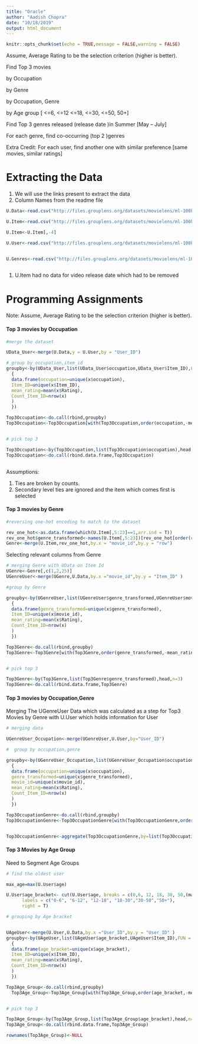 ```yaml
---
title: "Oracle"
author: "Aadish Chopra"
date: "10/18/2019"
output: html_document
---
```


```r
knitr::opts_chunk$set(echo = TRUE,message = FALSE,warning = FALSE)
```


Assume, Average Rating to be the selection criterion (higher is better).

 

Find  Top 3 movies

by Occupation

by Genre

by Occupation, Genre

by Age group  [ <=6, <=12 <=18, <=30, <=50, 50+]

Find Top 3 genres released  (release date )in Summer [May – July]

For each genre, find co-occurring (top 2 )genres

 

Extra Credit:  For each user, find another one with similar preference [same movies, similar ratings]


# Extracting the Data

1. We will use the links present to extract the data 
2. Column Names from the readme file

```r

U.Data<-read.csv("http://files.grouplens.org/datasets/movielens/ml-100k/u.data",header = FALSE,sep = "\t",col.names = c("User_ID","Item_ID","Rating","TimeStamp"))

U.Item<-read.csv("http://files.grouplens.org/datasets/movielens/ml-100k/u.item",header=FALSE,sep="|",col.names = c("movie_id","movie_title","release_date","video_release_date","IMDb URL", "unknown","Action","Adventure","Animation","Children's","Comedy","Crime",    "Documentary","Drama","Fantasy","Film-Noir","Horror","Musical","Mystery","Romance"     ,"Sci-Fi","Thriller","War","Western"))

U.Item<-U.Item[,-4]

U.User<-read.csv("http://files.grouplens.org/datasets/movielens/ml-100k/u.user",header=FALSE,sep="|",col.names = c("User_ID","age","gender","occupation","zip code"))


U.Genres<-read.csv("http://files.grouplens.org/datasets/movielens/ml-100k/u.genre",header=FALSE,sep="|",col.names = c("genre","Number"))



```

1. U.Item had no data for video release date which had to be removed


# Programming Assignments

Note: Assume, Average Rating to be the selection criterion (higher is better).

#### Top 3 movies by Occupation


```r
#merge the dataset

UData_User<-merge(U.Data,y = U.User,by = "User_ID")

# group by occupation,item_id 
groupby<-by(UData_User,list(UData_User$occupation,UData_User$Item_ID),FUN = function(x) 
  {
  data.frame(occupation=unique(x$occupation),
  Item_ID=unique(x$Item_ID),
  mean_rating=mean(x$Rating),
  Count_Item_ID=nrow(x)
  )
  })

Top3Occupation<-do.call(rbind,groupby)
Top3Occupation<-Top3Occupation[with(Top3Occupation,order(occupation,-mean_rating,-Count_Item_ID)),]


# pick top 3 

Top3Occupation<-by(Top3Occupation,list(Top3Occupation$occupation),head,n=3) 
Top3Occupation<-do.call(rbind.data.frame,Top3Occupation)



```

Assumptions:

1. Ties are broken by counts. 
2. Secondary level ties are ignored and the item which comes first is selected

#### Top 3 movies by Genre

```r

#reversing one-hot encoding to match to the dataset

rev_one_hot<-as.data.frame(which(U.Item[,5:23]==1,arr.ind = T))
rev_one_hot$genre_transformed<-names(U.Item[,5:23])[rev_one_hot[order(rev_one_hot[,1]),2]]
Genre<-merge(U.Item,rev_one_hot,by.x = "movie_id",by.y = "row")


```


Selecting relevant columns from Genre


```r
# merging Genre with UData on Item Id 
UGenre<-Genre[,c(1,2,25)]
UGenreUser<-merge(UGenre,U.Data,by.x ="movie_id",by.y = "Item_ID" )

#group by Genre

groupby<-by(UGenreUser,list(UGenreUser$genre_transformed,UGenreUser$movie_id),FUN = function(x) 
  {
  data.frame(genre_transformed=unique(x$genre_transformed),
  Item_ID=unique(x$movie_id),
  mean_rating=mean(x$Rating),
  Count_Item_ID=nrow(x)
  )
  })

Top3Genre<-do.call(rbind,groupby)
Top3Genre<-Top3Genre[with(Top3Genre,order(genre_transformed,-mean_rating,-Count_Item_ID)),]


# pick top 3 

Top3Genre<-by(Top3Genre,list(Top3Genre$genre_transformed),head,n=3) 
Top3Genre<-do.call(rbind.data.frame,Top3Genre)


```


#### Top 3 movies by Occupation,Genre


Merging The UGenreUser Data which was calculated as a step for Top3 Movies by Genre with U.User which holds information for User

```r
# merging data 

UGenreUser_Occupation<-merge(UGenreUser,U.User,by="User_ID")

#  group by occupation,genre

groupby<-by(UGenreUser_Occupation,list(UGenreUser_Occupation$occupation,UGenreUser_Occupation$genre_transformed,UGenreUser_Occupation$movie_id),FUN = function(x) 
  {
  data.frame(occupation=unique(x$occupation),
  genre_transformed=unique(x$genre_transformed),
  movie_id=unique(x$movie_id),
  mean_rating=mean(x$Rating),
  Count_Item_ID=nrow(x)
  )
  })

Top3OccupationGenre<-do.call(rbind,groupby)
Top3OccupationGenre<-Top3OccupationGenre[with(Top3OccupationGenre,order(occupation,genre_transformed,-mean_rating,-Count_Item_ID)),]


Top3OccupationGenre<-aggregate(Top3OccupationGenre,by=list(Top3OccupationGenre$occupation,Top3OccupationGenre$genre_transformed),FUN=head, n=3)


```

#### Top 3 Movies by Age Group 

Need to Segment Age Groups 

```r

# find the oldest user

max_age=max(U.User$age)

U.User$age_bracket<- cut(U.User$age, breaks = c(0,6, 12, 18, 30, 50,(max_age+1)),
      labels = c("0-6", "6-12", "12-18", "18-30","30-50","50+"),
      right = T)

# grouping by Age bracket


UAgeUser<-merge(U.User,U.Data,by.x ="User_ID",by.y = "User_ID" )
groupby<-by(UAgeUser,list(UAgeUser$age_bracket,UAgeUser$Item_ID),FUN = function(x) 
  {
  data.frame(age_bracket=unique(x$age_bracket),
  Item_ID=unique(x$Item_ID),
  mean_rating=mean(x$Rating),
  Count_Item_ID=nrow(x)
  )
  })

Top3Age_Group<-do.call(rbind,groupby)
  Top3Age_Group<-Top3Age_Group[with(Top3Age_Group,order(age_bracket,-mean_rating,-Count_Item_ID)),]


# pick top 3 

Top3Age_Group<-by(Top3Age_Group,list(Top3Age_Group$age_bracket),head,n=3) 
Top3Age_Group<-do.call(rbind.data.frame,Top3Age_Group)

rownames(Top3Age_Group)<-NULL

```



